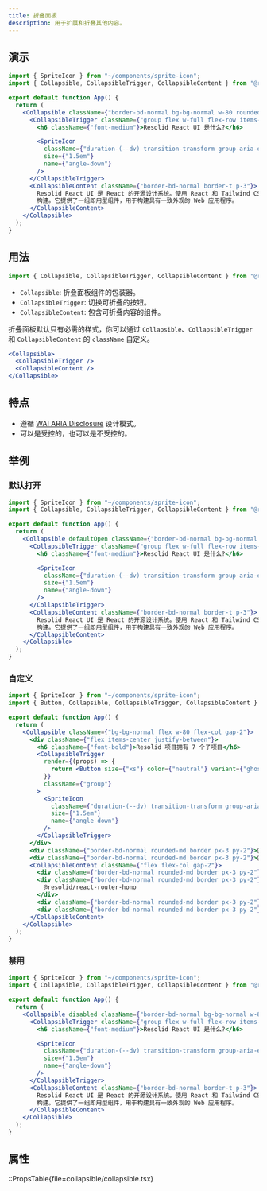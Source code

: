 ```yaml
---
title: 折叠面板
description: 用于扩展和折叠其他内容。
---
```


## 演示

```jsx demo online=Collapsible
import { SpriteIcon } from "~/components/sprite-icon";
import { Collapsible, CollapsibleTrigger, CollapsibleContent } from "@resolid/react-ui";

export default function App() {
  return (
    <Collapsible className={"border-bd-normal bg-bg-normal w-80 rounded-md border"}>
      <CollapsibleTrigger className={"group flex w-full flex-row items-center justify-between p-3"}>
        <h6 className={"font-medium"}>Resolid React UI 是什么?</h6>

        <SpriteIcon
          className={"duration-(--dv) transition-transform group-aria-expanded:rotate-180"}
          size={"1.5em"}
          name={"angle-down"}
        />
      </CollapsibleTrigger>
      <CollapsibleContent className={"border-bd-normal border-t p-3"}>
        Resolid React UI 是 React 的开源设计系统。使用 React 和 Tailwind CSS
        构建。它提供了一组即用型组件，用于构建具有一致外观的 Web 应用程序。
      </CollapsibleContent>
    </Collapsible>
  );
}
```

## 用法

```js
import { Collapsible, CollapsibleTrigger, CollapsibleContent } from "@resolid/react-ui";
```

- `Collapsible`: 折叠面板组件的包装器。
- `CollapsibleTrigger`: 切换可折叠的按钮。
- `CollapsibleContent`: 包含可折叠内容的组件。

折叠面板默认只有必需的样式，你可以通过 `Collapsible`、`CollapsibleTrigger` 和 `CollapsibleContent` 的 `className` 自定义。

```jsx
<Collapsible>
  <CollapsibleTrigger />
  <CollapsibleContent />
</Collapsible>
```

## 特点

- 遵循 [WAI ARIA Disclosure](https://www.w3.org/WAI/ARIA/apg/patterns/disclosure/) 设计模式。
- 可以是受控的，也可以是不受控的。

## 举例

### 默认打开

```jsx demo
import { SpriteIcon } from "~/components/sprite-icon";
import { Collapsible, CollapsibleTrigger, CollapsibleContent } from "@resolid/react-ui";

export default function App() {
  return (
    <Collapsible defaultOpen className={"border-bd-normal bg-bg-normal w-80 rounded-md border"}>
      <CollapsibleTrigger className={"group flex w-full flex-row items-center justify-between p-3"}>
        <h6 className={"font-medium"}>Resolid React UI 是什么?</h6>

        <SpriteIcon
          className={"duration-(--dv) transition-transform group-aria-expanded:rotate-180"}
          size={"1.5em"}
          name={"angle-down"}
        />
      </CollapsibleTrigger>
      <CollapsibleContent className={"border-bd-normal border-t p-3"}>
        Resolid React UI 是 React 的开源设计系统。使用 React 和 Tailwind CSS
        构建。它提供了一组即用型组件，用于构建具有一致外观的 Web 应用程序。
      </CollapsibleContent>
    </Collapsible>
  );
}
```

### 自定义

```jsx demo
import { SpriteIcon } from "~/components/sprite-icon";
import { Button, Collapsible, CollapsibleTrigger, CollapsibleContent } from "@resolid/react-ui";

export default function App() {
  return (
    <Collapsible className={"bg-bg-normal flex w-80 flex-col gap-2"}>
      <div className={"flex items-center justify-between"}>
        <h6 className={"font-bold"}>Resolid 项目拥有 7 个子项目</h6>
        <CollapsibleTrigger
          render={(props) => {
            return <Button size={"xs"} color={"neutral"} variant={"ghost"} iconOnly {...props} />;
          }}
          className={"group"}
        >
          <SpriteIcon
            className={"duration-(--dv) transition-transform group-aria-expanded:rotate-180"}
            size={"1.5em"}
            name={"angle-down"}
          />
        </CollapsibleTrigger>
      </div>
      <div className={"border-bd-normal rounded-md border px-3 py-2"}>@resolid/config</div>
      <div className={"border-bd-normal rounded-md border px-3 py-2"}>@resolid/framework</div>
      <CollapsibleContent className={"flex flex-col gap-2"}>
        <div className={"border-bd-normal rounded-md border px-3 py-2"}>@resolid/react-ui</div>
        <div className={"border-bd-normal rounded-md border px-3 py-2"}>
          @resolid/react-router-hono
        </div>
        <div className={"border-bd-normal rounded-md border px-3 py-2"}>@resolid/flex-routes</div>
        <div className={"border-bd-normal rounded-md border px-3 py-2"}>@resolid/utils</div>
      </CollapsibleContent>
    </Collapsible>
  );
}
```

### 禁用

```jsx demo
import { SpriteIcon } from "~/components/sprite-icon";
import { Collapsible, CollapsibleTrigger, CollapsibleContent } from "@resolid/react-ui";

export default function App() {
  return (
    <Collapsible disabled className={"border-bd-normal bg-bg-normal w-80 rounded-md border"}>
      <CollapsibleTrigger className={"group flex w-full flex-row items-center justify-between p-3"}>
        <h6 className={"font-medium"}>Resolid React UI 是什么?</h6>

        <SpriteIcon
          className={"duration-(--dv) transition-transform group-aria-expanded:rotate-180"}
          size={"1.5em"}
          name={"angle-down"}
        />
      </CollapsibleTrigger>
      <CollapsibleContent className={"border-bd-normal border-t p-3"}>
        Resolid React UI 是 React 的开源设计系统。使用 React 和 Tailwind CSS
        构建。它提供了一组即用型组件，用于构建具有一致外观的 Web 应用程序。
      </CollapsibleContent>
    </Collapsible>
  );
}
```

## 属性

::PropsTable{file=collapsible/collapsible.tsx}
